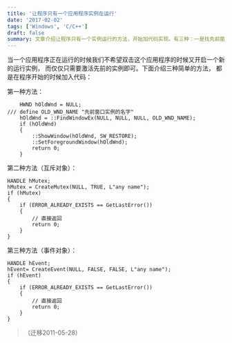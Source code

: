 ```yaml
---
title: '让程序只有一个应用程序实例在运行'
date: '2017-02-02'
tags: ['Windows', 'C/C++']
draft: false
summary: 文章介绍让程序只有一个实例运行的方法，开始加代码实现。有三种：一是找先前窗口实例并激活；二是用互斥对象，创建后判断是否已存在；三是用事件对象，创建后判断是否已存在，若已存在则直接返回。（迁移 2011 - 05 - 28） 
---
```


当一个应用程序正在运行的时候我们不希望双击这个应用程序的时候又开启一个新的运行实例， 而仅仅只需要激活先前的实例即可。下面介绍三种简单的方法， 都是在程序开始的时候加入代码：

第一种方法：
```
	HWND hOldWnd = NULL;
/// define OLD_WND_NAME "先前窗口实例的名字"
	hOldWnd = ::FindWindowEx(NULL, NULL, NULL, OLD_WND_NAME); 
	if (hOldWnd)
	{
		::ShowWindow(hOldWnd, SW_RESTORE);
		::SetForegroundWindow(hOldWnd);
		return 0;
	}
```

第二种方法（互斥对象）：
```
HANDLE hMutex;
hMutex = CreateMutex(NULL, TRUE, L"any name");
if (hMutex)
{
    if (ERROR_ALREADY_EXISTS == GetLastError())
    {
        // 直接返回
        return 0;
    }
}
```

第三种方法（事件对象）：
```
HANDLE hEvent;
hEvent= CreateEvent(NULL, FALSE, FALSE, L"any name");
if (hEvent)
{
    if (ERROR_ALREADY_EXISTS == GetLastError())
    {
        // 直接返回
        return 0;
    }
}
```
> （迁移2011-05-28）